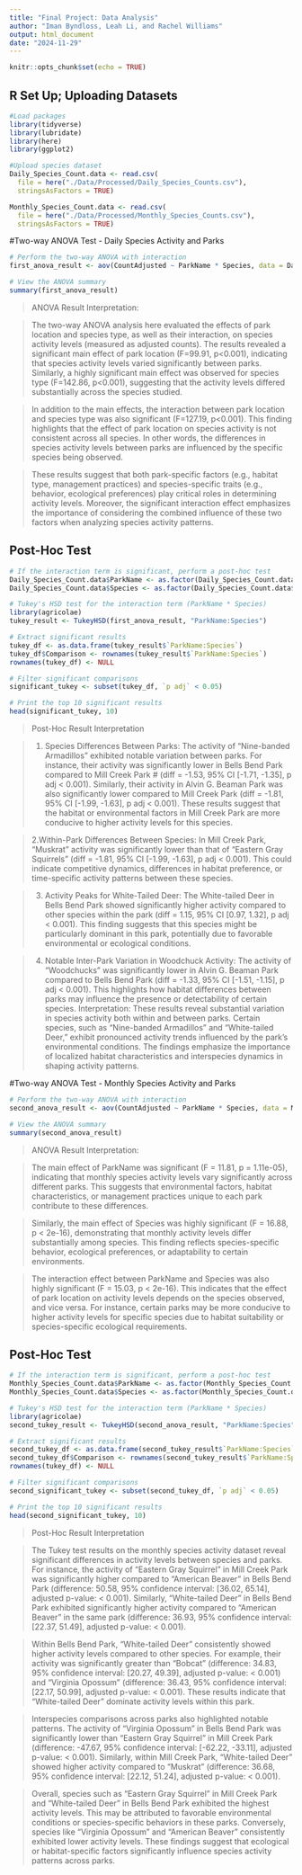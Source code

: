 ```yaml
---
title: "Final Project: Data Analysis"
author: "Iman Byndloss, Leah Li, and Rachel Williams"
output: html_document
date: "2024-11-29"
---
```


```r
knitr::opts_chunk$set(echo = TRUE)
```

## R Set Up; Uploading Datasets

```r
#Load packages
library(tidyverse)
library(lubridate)
library(here)
library(ggplot2)

#Upload species dataset
Daily_Species_Count.data <- read.csv(
  file = here("./Data/Processed/Daily_Species_Counts.csv"),
  stringsAsFactors = TRUE) 

Monthly_Species_Count.data <- read.csv(
  file = here("./Data/Processed/Monthly_Species_Counts.csv"),
  stringsAsFactors = TRUE) 
```

#Two-way ANOVA Test - Daily Species Activity and Parks

```r
# Perform the two-way ANOVA with interaction
first_anova_result <- aov(CountAdjusted ~ ParkName * Species, data = Daily_Species_Count.data)

# View the ANOVA summary
summary(first_anova_result)


```

>ANOVA Result Interpretation:

>The two-way ANOVA analysis here evaluated the effects of park location and species type, as well as their interaction, on species activity levels (measured as adjusted counts). The results revealed a significant main effect of park location (F=99.91, p<0.001), indicating that species activity levels varied significantly between parks. Similarly, a highly significant main effect was observed for species type (F=142.86, p<0.001), suggesting that the activity levels differed substantially across the species studied.

>In addition to the main effects, the interaction between park location and species type was also significant (F=127.19, p<0.001). This finding highlights that the effect of park location on species activity is not consistent across all species. In other words, the differences in species activity levels between parks are influenced by the specific species being observed.

>These results suggest that both park-specific factors (e.g., habitat type, management practices) and species-specific traits (e.g., behavior, ecological preferences) play critical roles in determining activity levels. Moreover, the significant interaction effect emphasizes the importance of considering the combined influence of these two factors when analyzing species activity patterns.

## Post-Hoc Test

```r
# If the interaction term is significant, perform a post-hoc test
Daily_Species_Count.data$ParkName <- as.factor(Daily_Species_Count.data$ParkName)
Daily_Species_Count.data$Species <- as.factor(Daily_Species_Count.data$Species)

# Tukey's HSD test for the interaction term (ParkName * Species)
library(agricolae)
tukey_result <- TukeyHSD(first_anova_result, "ParkName:Species")

# Extract significant results
tukey_df <- as.data.frame(tukey_result$`ParkName:Species`)
tukey_df$Comparison <- rownames(tukey_result$`ParkName:Species`)
rownames(tukey_df) <- NULL

# Filter significant comparisons
significant_tukey <- subset(tukey_df, `p adj` < 0.05)

# Print the top 10 significant results
head(significant_tukey, 10)

```

>Post-Hoc Result Interpretation

>1. Species Differences Between Parks: The activity of "Nine-banded Armadillos" exhibited notable variation between parks.  For instance, their activity was significantly lower in Bells Bend Park compared to Mill Creek Park # (diff = -1.53, 95% CI [-1.71, -1.35], p adj < 0.001). Similarly, their activity in Alvin G. Beaman Park was also significantly lower compared to Mill Creek Park  (diff = -1.81, 95% CI [-1.99, -1.63], p adj < 0.001). These results suggest that the habitat or environmental factors in Mill Creek Park are more conducive to higher activity levels for this species.

>2.Within-Park Differences Between Species: In Mill Creek Park, "Muskrat" activity was significantly lower than that of "Eastern Gray Squirrels" (diff = -1.81, 95% CI [-1.99, -1.63], p adj < 0.001). This could indicate competitive dynamics, differences in habitat preference,  or time-specific activity patterns between these species.

>3. Activity Peaks for White-Tailed Deer: The White-tailed Deer in Bells Bend Park showed significantly higher activity compared to other species within the park (diff = 1.15, 95% CI [0.97, 1.32], p adj < 0.001). This finding suggests that this species might be particularly dominant in this park, potentially due to favorable environmental or ecological conditions.

>4. Notable Inter-Park Variation in Woodchuck Activity: The activity of "Woodchucks" was significantly lower in Alvin G. Beaman Park compared to Bells Bend Park (diff = -1.33, 95% CI [-1.51, -1.15], p adj < 0.001). This highlights how habitat differences between parks may influence the presence or detectability of certain species.  Interpretation: These results reveal substantial variation in species activity both within and between parks. Certain species, such as "Nine-banded Armadillos" and "White-tailed Deer," exhibit pronounced activity trends influenced by the park's environmental conditions. The findings emphasize the importance of localized habitat characteristics and interspecies dynamics in shaping activity patterns.

#Two-way ANOVA Test - Monthly Species Activity and Parks

```r
# Perform the two-way ANOVA with interaction
second_anova_result <- aov(CountAdjusted ~ ParkName * Species, data = Monthly_Species_Count.data)

# View the ANOVA summary
summary(second_anova_result)
```

>ANOVA Result Interpretation:

>The main effect of ParkName was significant (F = 11.81, p = 1.11e-05), indicating that monthly species activity levels vary significantly across different parks. This suggests that environmental factors, habitat characteristics, or management practices unique to each park contribute to these differences.

>Similarly, the main effect of Species was highly significant (F = 16.88, p < 2e-16), demonstrating that monthly activity levels differ substantially among species. This finding reflects species-specific behavior, ecological preferences, or adaptability to certain environments.

>The interaction effect between ParkName and Species was also highly significant (F = 15.03, p < 2e-16). This indicates that the effect of park location on activity levels depends on the species observed, and vice versa. For instance, certain parks may be more conducive to higher activity levels for specific species due to habitat suitability or species-specific ecological requirements.

## Post-Hoc Test

```r
# If the interaction term is significant, perform a post-hoc test
Monthly_Species_Count.data$ParkName <- as.factor(Monthly_Species_Count.data$ParkName)
Monthly_Species_Count.data$Species <- as.factor(Monthly_Species_Count.data$Species)

# Tukey's HSD test for the interaction term (ParkName * Species)
library(agricolae)
second_tukey_result <- TukeyHSD(second_anova_result, "ParkName:Species")

# Extract significant results
second_tukey_df <- as.data.frame(second_tukey_result$`ParkName:Species`)
second_tukey_df$Comparison <- rownames(second_tukey_result$`ParkName:Species`)
rownames(tukey_df) <- NULL

# Filter significant comparisons
second_significant_tukey <- subset(second_tukey_df, `p adj` < 0.05)

# Print the top 10 significant results
head(second_significant_tukey, 10)

```

>Post-Hoc Result Interpretation

>The Tukey test results on the monthly species activity dataset reveal significant differences in activity levels between species and parks. For instance, the activity of "Eastern Gray Squirrel" in Mill Creek Park was significantly higher compared to "American Beaver" in Bells Bend Park (difference: 50.58, 95% confidence interval: [36.02, 65.14], adjusted p-value: < 0.001). Similarly, "White-tailed Deer" in Bells Bend Park exhibited significantly higher activity compared to "American Beaver" in the same park (difference: 36.93, 95% confidence interval: [22.37, 51.49], adjusted p-value: < 0.001).

>Within Bells Bend Park, "White-tailed Deer" consistently showed higher activity levels compared to other species. For example, their activity was significantly greater than "Bobcat" (difference: 34.83, 95% confidence interval: [20.27, 49.39], adjusted p-value: < 0.001) and "Virginia Opossum" (difference: 36.43, 95% confidence interval: [22.17, 50.99], adjusted p-value: < 0.001). These results indicate that "White-tailed Deer" dominate activity levels within this park.

>Interspecies comparisons across parks also highlighted notable patterns. The activity of "Virginia Opossum" in Bells Bend Park was significantly lower than "Eastern Gray Squirrel" in Mill Creek Park (difference: -47.67, 95% confidence interval: [-62.22, -33.11], adjusted p-value: < 0.001). Similarly, within Mill Creek Park, "White-tailed Deer" showed higher activity compared to "Muskrat" (difference: 36.68, 95% confidence interval: [22.12, 51.24], adjusted p-value: < 0.001).

>Overall, species such as "Eastern Gray Squirrel" in Mill Creek Park and "White-tailed Deer" in Bells Bend Park exhibited the highest activity levels. This may be attributed to favorable environmental conditions or species-specific behaviors in these parks. Conversely, species like "Virginia Opossum" and "American Beaver" consistently exhibited lower activity levels. These findings suggest that ecological or habitat-specific factors significantly influence species activity patterns across parks.
